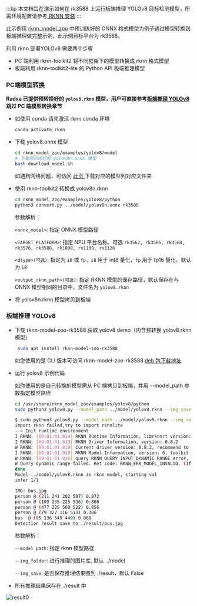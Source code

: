 :::tip
本文档旨在演示如何在 rk3588 上运行板端推理 YOLOv8 目标检测模型，所需环境配置请参考[ RKNN 安装](./rknn_install)
:::

此示例用 [rknn_model_zoo](https://github.com/airockchip/rknn_model_zoo) 中预训练好的 ONNX 格式模型为例子通过模型转换到板端推理做完整示例，此示例目标平台为 rk3588。

利用 rknn 部署YOLOv8 需要两个步骤

- PC 端利用 rknn-toolkit2 将不同框架下的模型转换成 rknn 格式模型
- 板端利用 rknn-toolkit2-lite 的 Python API 板端推理模型

### PC端模型转换

**Radxa 已提供预转换好的 `yolov8.rknn` 模型，用户可直接参考[板端推理 YOLOv8 ](#板端推理-yolov8)跳过 PC 端模型转换章节**

- 如使用 conda 请先激活 rknn conda 环境

  ```bash
  conda activate rknn
  ```

- 下载 yolov8.onnx 模型

  ```bash
  cd rknn_model_zoo/examples/yolov8/model
  # 下载预训练好的 yolov8n.onnx 模型
  bash download_model.sh
  ```

  如遇到网络问题，可访问 [此页 ](https://github.com/airockchip/rknn_model_zoo?tab=readme-ov-file#model-support) 下载对应的模型到对应文件夹

- 使用 rknn-toolkit2 转换成 yolov8n.rknn

  ```bash
  cd rknn_model_zoo/examples/yolov8/python
  python3 convert.py ../model/yolov8n.onnx rk3588
  ```

  参数解析：

  `<onnx_model>`: 指定 ONNX 模型路径

  `<TARGET_PLATFORM>`: 指定 NPU 平台名称。可选 `rk3562, rk3566, rk3568, rk3576, rk3588, rk1808, rv1109, rv1126`

  `<dtype>(可选)`: 指定为 `i8` 或 `fp`。`i8` 用于 int8 量化，`fp` 用于 fp16 量化。默认为 `i8`

  `<output_rknn_path>(可选)`: 指定 RKNN 模型的保存路径，默认保存在与 ONNX 模型相同的目录中，文件名为 `yolov8.rknn`

- 将 yolov8n.rknn 模型拷贝到板端

### 板端推理 YOLOv8

- 下载 rknn-model-zoo-rk3588 获取 yolov8 demo（内含预转换 yolov8.rknn 模型）

  ```bash
   sudo apt install rknn-model-zoo-rk3588
  ```

  如您使用的是 CLI 版本可访问 rknn-model-zoo-rk3588 [deb 包下载地址](https://github.com/radxa-pkg/rknn_model_zoo/releases/tag/1.6.0-1)

- 运行 yolov8 示例代码

  如你使用的是自己转换的模型需从 PC 端拷贝到板端，并用 --model_path 参数指定模型路径

  ```bash
  cd /usr/share/rknn_model_zoo/examples/yolov8/python
  sudo python3 yolov8.py --model_path ../model/yolov8.rknn --img_save
  ```

  ```bash
  $ sudo python3 yolov8.py --model_path ../model/yolov8.rknn --img_save
  import rknn failed,try to import rknnlite
  --> Init runtime environment
  I RKNN: [09:01:01.819] RKNN Runtime Information, librknnrt version: 1.6.0 (9a7b5d24c@2023-12-13T17:31:11)
  I RKNN: [09:01:01.819] RKNN Driver Information, version: 0.8.2
  W RKNN: [09:01:01.819] Current driver version: 0.8.2, recommend to upgrade the driver to the new version: >= 0.8.8
  I RKNN: [09:01:01.819] RKNN Model Information, version: 6, toolkit version: 1.6.0+81f21f4d(compiler version: 1.6.0 (585b3edcf@2023-12-11T07:56:14)), target: RKNPU v2, target platform: rk3588, framework name: ONNX, framework layout: NCHW, model inference type: static_shape
  W RKNN: [09:01:01.836] query RKNN_QUERY_INPUT_DYNAMIC_RANGE error, rknn model is static shape type, please export rknn with dynamic_shapes
  W Query dynamic range failed. Ret code: RKNN_ERR_MODEL_INVALID. (If it is a static shape RKNN model, please ignore the above warning message.)
  done
  Model-../model/yolov8.rknn is rknn model, starting val
  infer 1/1

  IMG: bus.jpg
  person @ (211 241 282 507) 0.872
  person @ (109 235 225 536) 0.860
  person @ (477 225 560 522) 0.856
  person @ (79 327 116 513) 0.306
  bus  @ (95 136 549 449) 0.860
  Detection result save to ./result/bus.jpg
  ```

  参数解析：

  `--model_path`: 指定 rknn 模型路径

  `--img_folder`: 进行推理的图片库, 默认 ../model

  `--img_save`: 是否保存推理结果图到 ./result，默认 False

- 所有推理结果保存在 ./result 中

![result0](/img/general-tutorial/rknn/result.webp)

